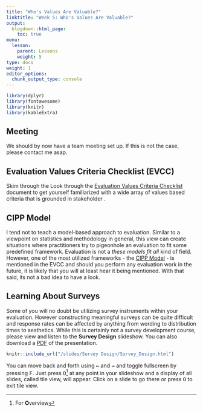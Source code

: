 ```yaml
---
title: "Who's Values Are Valuable?"
linktitle: "Week 5: Who's Values Are Valuable?"
output:
  blogdown::html_page:
    toc: true
menu:
  lesson:
    parent: Lessons
    weight: 5
type: docs
weight: 1
editor_options: 
  chunk_output_type: console
---
```


<style>
  .hvr-sweep-to-left {
    display: inline-block;
    vertical-align: middle;
    -webkit-transform: perspective(1px) translateZ(0);
    transform: perspective(1px) translateZ(0);
    box-shadow: 0 0 1px rgba(0, 0, 0, 0);
    position: relative;
    -webkit-transition-property: color;
    transition-property: color;
    -webkit-transition-duration: 0.25s;
    transition-duration: 0.25s;
  }

.hvr-sweep-to-left:before {
  content: "";
  position: absolute;
  z-index: -1;
  top: 0;
  left: 0;
  right: 0;
  bottom: 0;
  background: #006269;
    -webkit-transform: scaleX(0);
  transform: scaleX(0);
  -webkit-transform-origin: 100% 50%;
  transform-origin: 100% 50%;
  -webkit-transition-property: transform;
  transition-property: transform;
  -webkit-transition-duration: 0.3s;
  transition-duration: 0.3s;
  -webkit-transition-timing-function: ease-out;
  transition-timing-function: ease-out;
}

.hvr-sweep-to-left:hover, .hvr-sweep-to-left:focus, .hvr-sweep-to-left:active {
  color: white;
}

.hvr-sweep-to-left:hover:before, .hvr-sweep-to-left:focus:before, .hvr-sweep-to-left:active:before {
  -webkit-transform: scaleX(1);
  transform: scaleX(1);
}
</style>
  
```r
library(dplyr)
library(fontawesome)
library(knitr)
library(kableExtra)
```

## Meeting
We should by now have a team meeting set up. If this is not the case, please contact me asap.

## Evaluation Values Criteria Checklist (EVCC)
Skim through the Look through the [Evaluation Values Criteria Checklist](/handouts/EVCC.pdf){target="_blank"} document to get yourself familiarized with a wide array of values based criteria that is grounded in stakeholder .

## CIPP Model
I tend not to teach a model-based approach to evaluation. Similar to a viewpoint on statistics and methodology in general, this view can create situations where practitioners try to pigeonhole an evaluation to fit some predefined framework. Evaluation is not a *these models fit all* kind of field. However, one of the most utilized frameworks - the [CIPP Model](https://poorvucenter.yale.edu/Evaluating-Programs){target="_blank"} - is mentioned in the EVCC and should you perform any evaluation work in the future, it is likely that you will at least hear it being mentioned. With that said, its not a bad idea to have a look.

## Learning About Surveys
Some of you will no doubt be utilizing survey instruments within your evaluation. However constructing meaningful surveys can be quite difficult and response rates can be affected by anything from wording to distribution times to aesthetics. While this is certainly not a survey development course, please view and listen to the **Survey Design** slideshow. You can also download a [PDF](/slides/Survey Design/Survey_Design.pdf){target="_blank"} of the presentation. 

```r
knitr::include_url("/slides/Survey Design/Survey_Design.html")
```

You can move back and forth using <kbd>←</kbd> and <kbd>→</kbd> and toggle fullscreen by pressing <kbd>F</kbd>. Just press <kbd>O</kbd>^[For **O**verview] at any point in your slideshow and a display of all slides, called tile view, will appear. Click on a slide to go there or press <kbd>O</kbd> to exit tile view.

